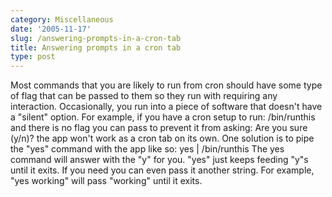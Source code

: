 ```yaml
---
category: Miscellaneous
date: '2005-11-17'
slug: /answering-prompts-in-a-cron-tab
title: Answering prompts in a cron tab
type: post
---
```



Most commands that you are likely to run from cron should have some
type of flag that can be passed to them so they run with requiring
any interaction. Occasionally, you run into a piece of software
that doesn't have a "silent" option. For example, if you have a
cron setup to run: /bin/runthis and there is no flag you can pass
to prevent it from asking: Are you sure (y/n)? the app won't work
as a cron tab on its own. One solution is to pipe the "yes" command
with the app like so: yes | /bin/runthis The yes command will
answer with the "y" for you. "yes" just keeps feeding "y"s until it
exits. If you need you can even pass it another string. For
example, "yes working" will pass "working" until it exits.